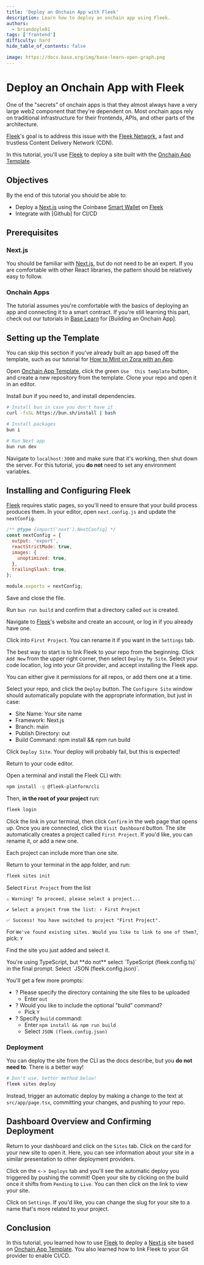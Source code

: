 ```yaml
---
title: 'Deploy an Onchain App with Fleek'
description: Learn how to deploy an onchain app using Fleek.
authors:
  - briandoyle81
tags: ['frontend']
difficulty: hard
hide_table_of_contents: false

image: https://docs.base.org/img/base-learn-open-graph.png
---
```


# Deploy an Onchain App with Fleek

One of the "secrets" of onchain apps is that they almost always have a very large web2 component that they're dependent on. Most onchain apps rely on traditional infrastructure for their frontends, APIs, and other parts of the architecture.

[Fleek]'s goal is to address this issue with the [Fleek Network], a fast and trustless Content Delivery Network (CDN).

In this tutorial, you'll use [Fleek] to deploy a site built with the [Onchain App Template].

## Objectives

By the end of this tutorial you should be able to:

- Deploy a [Next.js] using the Coinbase [Smart Wallet] on [Fleek]
- Integrate with [Github] for CI/CD

## Prerequisites

### Next.js

You should be familiar with [Next.js], but do not need to be an expert. If you are comfortable with other React libraries, the pattern should be relatively easy to follow.

### Onchain Apps

The tutorial assumes you're comfortable with the basics of deploying an app and connecting it to a smart contract. If you're still learning this part, check out our tutorials in [Base Learn] for [Building an Onchain App].

## Setting up the Template

You can skip this section if you've already built an app based off the template, such as our tutorial for [How to Mint on Zora with an App].

Open [Onchain App Template], click the green `Use  this template` button, and create a new repository from the template. Clone your repo and open it in an editor.

Install _bun_ if you need to, and install dependencies.

```bash
# Install bun in case you don't have it
curl -fsSL https://bun.sh/install | bash

# Install packages
bun i

# Run Next app
bun run dev
```

Navigate to `localhost:3000` and make sure that it's working, then shut down the server. For this tutorial, you **do not** need to set any environment variables.

## Installing and Configuring Fleek

[Fleek] requires static pages, so you'll need to ensure that your build process produces them. In your editor, open `next.config.js` and update the `nextConfig`.

```javascript
/** @type {import('next').NextConfig} */
const nextConfig = {
  output: 'export',
  reactStrictMode: true,
  images: {
    unoptimized: true,
  },
  trailingSlash: true,
};

module.exports = nextConfig;
```

Save and close the file.

Run `bun run build` and confirm that a directory called `out` is created.

Navigate to [Fleek]'s website and create an account, or log in if you already have one.

Click into `First Project`. You can rename it if you want in the `Settings` tab.

The best way to start is to link Fleek to your repo from the beginning. Click `Add New` from the upper right corner, then select `Deploy My Site`. Select your code location, log into your Git provider, and accept installing the Fleek app.

You can either give it permissions for all repos, or add them one at a time.

Select your repo, and click the `Deploy` button. The `Configure Site` window should automatically populate with the appropriate information, but just in case:

- Site Name: Your site name
- Framework: Next.js
- Branch: main
- Publish Directory: out
- Build Command: npm install && npm run build

Click `Deploy Site`. Your deploy will probably fail, but this is expected!

Return to your code editor.

Open a terminal and install the Fleek CLI with:

```bash
npm install -g @fleek-platform/cli
```

Then, **in the root of your project** run:

```bash
fleek login
```

Click the link in your terminal, then click `Confirm` in the web page that opens up. Once you are connected, click the `Visit Dashboard` button. The site automatically creates a project called `First Project`. If you'd like, you can rename it, or add a new one.

Each project can include more than one site.

Return to your terminal in the app folder, and run:

```bash
fleek sites init
```

Select `First Project` from the list

```
⚠️ Warning! To proceed, please select a project...

✔ Select a project from the list: › First Project

✅ Success! You have switched to project "First Project".
```

For `We've found existing sites. Would you like to link to one of them?`, pick: `Y`

Find the site you just added and select it.

<Warning>
You're using TypeScript, but **do not** select `TypeScript (fleek.config.ts)` in the final prompt. Select `JSON (fleek.config.json)`.
</Warning>

You'll get a few more prompts:

- ? Please specify the directory containing the site files to be uploaded
  - Enter `out`
- ? Would you like to include the optional "build" command?
  - Pick `Y`
- ? Specify `build` command:
  - Enter `npm install && npm run build`
  - Select `JSON (fleek.config.json)`

### Deployment

You can deploy the site from the CLI as the docs describe, but you **do not need to**. There is a better way!

```bash
# Don't use, better method below!
fleek sites deploy
```

Instead, trigger an automatic deploy by making a change to the text at `src/app/page.tsx`, committing your changes, and pushing to your repo.

## Dashboard Overview and Confirming Deployment

Return to your dashboard and click on the `Sites` tab. Click on the card for your new site to open it. Here, you can see information about your site in a similar presentation to other deployment providers.

Click on the `<-> Deploys` tab and you'll see the automatic deploy you triggered by pushing the commit! Open your site by clicking on the build once it shifts from `Pending` to `Live`. You can then click on the link to view your site.

Click on `Settings`. If you'd like, you can change the slug for your site to a name that's more related to your project.

## Conclusion

In this tutorial, you learned how to use [Fleek] to deploy a [Next.js] site based on [Onchain App Template]. You also learned how to link Fleek to your Git provider to enable CI/CD.

[Base Learn]: https://base.org/learn
[Smart Wallet]: https://www.smartwallet.dev/why
[Fleek]: https://fleek.xyz
[Fleek Network]: https://fleek.xyz/blog/announcements/introducing-fleek-network-and-fleek-xyz/
[Next.js]: https://nextjs.org/
[Onchain App Template]: https://github.com/coinbase/onchain-app-template
[Smart Wallet]: https://www.coinbase.com/wallet/smart-wallet
[How to Mint on Zora with an App]: /use-case-guides/creator/nft-minting-with-zora.mdx




<PolicyBanner />